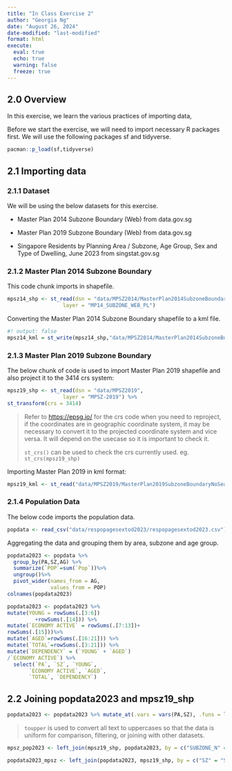 ```yaml
---
title: "In Class Exercise 2"
author: "Georgia Ng"
date: "August 26, 2024"
date-modified: "last-modified"
format: html
execute: 
  eval: true
  echo: true
  warning: false
  freeze: true
---
```


## 2.0 Overview

In this exercise, we learn the various practices of importing data,

Before we start the exercise, we will need to import necessary R packages first. We will use the following packages sf and tidyverse.

```r
pacman::p_load(sf,tidyverse)
```

## 2.1 Importing data

### 2.1.1 Dataset

We will be using the below datasets for this exercise.

-   Master Plan 2014 Subzone Boundary (Web) from data.gov.sg

-   Master Plan 2019 Subzone Boundary (Web) from data.gov.sg

-   Singapore Residents by Planning Area / Subzone, Age Group, Sex and Type of Dwelling, June 2023 from singstat.gov.sg

### 2.1.2 Master Plan 2014 Subzone Boundary

This code chunk imports in shapefile.

```r
mpsz14_shp <- st_read(dsn = "data/MPSZ2014/MasterPlan2014SubzoneBoundaryWebSHP/", 
                  layer = "MP14_SUBZONE_WEB_PL")
```

Converting the Master Plan 2014 Subzone Boundary shapefile to a kml file.

```r
#! output: false
mpsz14_kml = st_write(mpsz14_shp,"data/MPSZ2014/MasterPlan2014SubzoneBoundary_WEB_PL.kml",delete_dsn = TRUE)
```

### 2.1.3 Master Plan 2019 Subzone Boundary

The below chunk of code is used to import Master Plan 2019 shapefile and also project it to the 3414 crs system:

```r
mpsz19_shp <- st_read(dsn = "data/MPSZ2019", 
                  layer = "MPSZ-2019") %>%
st_transform(crs = 3414)
```

> Refer to <https://epsg.io/> for the crs code when you need to reproject, if the coordinates are in geographic coordinate system, it may be necessary to convert it to the projected coordinate system and vice versa. It will depend on the usecase so it is important to check it.
>
> `st_crs()` can be used to check the crs currently used. eg. `st_crs(mpsz19_shp)`

Importing Master Plan 2019 in kml format:

```r
mpsz19_kml <- st_read("data/MPSZ2019/MasterPlan2019SubzoneBoundaryNoSeaKML.kml")
```

### 2.1.4 Population Data

The below code imports the population data.

```r
popdata <- read_csv("data/respopagesextod2023/respopagesextod2023.csv")
```

Aggregating the data and grouping them by area, subzone and age group.

```r
popdata2023 <- popdata %>%
  group_by(PA,SZ,AG) %>%
  summarize(`POP`=sum(`Pop`))%>%
  ungroup()%>%
  pivot_wider(names_from = AG,
              values_from = POP)
colnames(popdata2023)
```

```r
popdata2023 <- popdata2023 %>%
mutate(YOUNG = rowSums(.[3:6])
         +rowSums(.[14])) %>%
mutate(`ECONOMY ACTIVE` = rowSums(.[7:13])+
rowSums(.[15]))%>%
mutate(`AGED`=rowSums(.[16:21])) %>%
mutate(`TOTAL`=rowSums(.[3:21])) %>%  
mutate(`DEPENDENCY` = (`YOUNG` + `AGED`)
/`ECONOMY ACTIVE`) %>%
  select(`PA`, `SZ`, `YOUNG`, 
       `ECONOMY ACTIVE`, `AGED`, 
       `TOTAL`, `DEPENDENCY`)
```

## 2.2 Joining popdata2023 and mpsz19_shp

```r
popdata2023 <- popdata2023 %>% mutate_at(.vars = vars(PA,SZ), .funs = list(toupper))
```

> `toupper` is used to convert all text to uppercases so that the data is uniform for comparison, filtering, or joining with other datasets.

```r
mpsz_pop2023 <- left_join(mpsz19_shp, popdata2023, by = c("SUBZONE_N" = "SZ"))
```

```r
popdata2023_mpsz <- left_join(popdata2023, mpsz19_shp, by = c("SZ" = "SUBZONE_N"))
```
